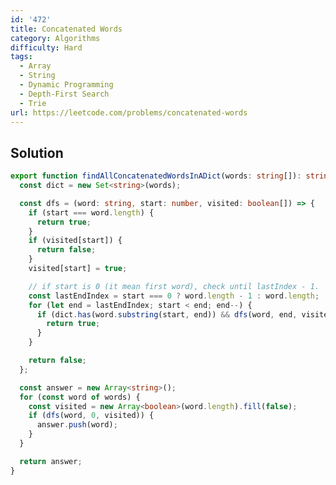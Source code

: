 ```yaml
---
id: '472'
title: Concatenated Words
category: Algorithms
difficulty: Hard
tags:
  - Array
  - String
  - Dynamic Programming
  - Depth-First Search
  - Trie
url: https://leetcode.com/problems/concatenated-words
---
```


## Solution

```typescript showLineNumbers
export function findAllConcatenatedWordsInADict(words: string[]): string[] {
  const dict = new Set<string>(words);

  const dfs = (word: string, start: number, visited: boolean[]) => {
    if (start === word.length) {
      return true;
    }
    if (visited[start]) {
      return false;
    }
    visited[start] = true;

    // if start is 0 (it mean first word), check until lastIndex - 1.
    const lastEndIndex = start === 0 ? word.length - 1 : word.length;
    for (let end = lastEndIndex; start < end; end--) {
      if (dict.has(word.substring(start, end)) && dfs(word, end, visited)) {
        return true;
      }
    }

    return false;
  };

  const answer = new Array<string>();
  for (const word of words) {
    const visited = new Array<boolean>(word.length).fill(false);
    if (dfs(word, 0, visited)) {
      answer.push(word);
    }
  }

  return answer;
}
```

